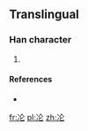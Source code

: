 ==Translingual==

===Han character===
{{Han char|rn=15|rad=冫|as=04|sn=6|four=|canj=IMOP|ids=⿰冫仓}}

# {{defn|Han|sort=冫04}}

====References====
* {{Han ref|kx=0131.291|dkj=|dj=|hdz=|uh=34C6|ud=13510|bh=|bd=}}

[[fr:㓆]]
[[pl:㓆]]
[[zh:㓆]]